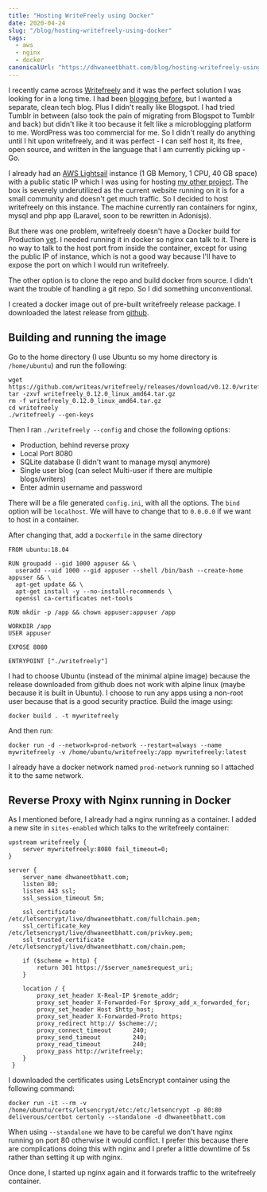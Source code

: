 ```yaml
---
title: "Hosting WriteFreely using Docker"
date: 2020-04-24
slug: "/blog/hosting-writefreely-using-docker"
tags:
  - aws
  - nginx
  - docker
canonicalUrl: "https://dhwaneetbhatt.com/blog/hosting-writefreely-using-docker"
---
```


I recently came across [Writefreely](https://writefreely.org) and it was the perfect solution I was looking for in a long time. I had been [blogging before](https://dhwaneetbhatt.blogspot.com), but I wanted a separate, clean tech blog. Plus I didn't really like Blogspot. I had tried Tumblr in between (also took the pain of migrating from Blogspot to Tumblr and back) but didn't like it too because it felt like a microblogging platform to me. WordPress was too commercial for me. So I didn't really do anything until I hit upon writefreely, and it was perfect - I can self host it, its free, open source, and written in the language that I am currently picking up - Go. <!--more-->

I already had an [AWS Lightsail](https://aws.amazon.com/lightsail/) instance (1 GB Memory, 1 CPU, 40 GB space) with a public static IP which I was using for hosting [my other project](https://github.com/dhwaneetbhatt/ahichhatra-vivah). The box is severely underutilized as the current website running on it is for a small community and doesn't get much traffic. So I decided to host writefreely on this instance. The machine currently ran containers for nginx, mysql and php app (Laravel, soon to be rewritten in Adonisjs).

But there was one problem, writefreely doesn't have a Docker build for Production [yet](https://writefreely.org/docs/latest/admin/docker). I needed running it in docker so nginx can talk to it. There is no way to talk to the host port from inside the container, except for using the public IP of instance, which is not a good way because I'll have to expose the port on which I would run writefreely.

The other option is to clone the repo and build docker from source. I didn't want the trouble of handling a git repo. So I did something unconventional.

I created a docker image out of pre-built writefreely release package. I downloaded the latest release from [github](https://github.com/writeas/writefreely/releases).

## Building and running the image

Go to the home directory (I use Ubuntu so my home directory is `/home/ubuntu`) and run the following:
```shell
wget https://github.com/writeas/writefreely/releases/download/v0.12.0/writefreely_0.12.0_linux_amd64.tar.gz
tar -zxvf writefreely_0.12.0_linux_amd64.tar.gz
rm -f writefreely_0.12.0_linux_amd64.tar.gz
cd writefreely
./writefreely --gen-keys
```
Then I ran `./writefreely --config` and chose the following options:

* Production, behind reverse proxy
* Local Port 8080
* SQLite database (I didn't want to manage mysql anymore)
* Single user blog (can select Multi-user if there are multiple blogs/writers)
* Enter admin username and password

There will be a file generated `config.ini`, with all the options. The `bind` option will be `localhost`. We will have to change that to `0.0.0.0` if we want to host in a container.

After changing that, add a `Dockerfile` in the same directory
```
FROM ubuntu:18.04

RUN groupadd --gid 1000 appuser && \
  useradd --uid 1000 --gid appuser --shell /bin/bash --create-home appuser && \
  apt-get update && \
  apt-get install -y --no-install-recommends \
  openssl ca-certificates net-tools

RUN mkdir -p /app && chown appuser:appuser /app

WORKDIR /app
USER appuser

EXPOSE 8080

ENTRYPOINT ["./writefreely"]
```
I had to choose Ubuntu (instead of the minimal alpine image) because the release downloaded from github does not work with alpine linux (maybe because it is built in Ubuntu). I choose to run any apps using a non-root user because that is a good security practice.
Build the image using:
```shell
docker build . -t mywritefreely
```
And then run:
```shell
docker run -d --network=prod-network --restart=always --name mywritefreely -v /home/ubuntu/writefreely:/app mywritefreely:latest
```
I already have a docker network named `prod-network` running so I attached it to the same network.

## Reverse Proxy with Nginx running in Docker

As I mentioned before, I already had a nginx running as a container. I added a new site in `sites-enabled` which talks to the writefreely container:
```
upstream writefreely {
    server mywritefreely:8080 fail_timeout=0;
}

server {
    server_name dhwaneetbhatt.com;
    listen 80;
    listen 443 ssl;
    ssl_session_timeout 5m;

    ssl_certificate /etc/letsencrypt/live/dhwaneetbhatt.com/fullchain.pem;
    ssl_certificate_key /etc/letsencrypt/live/dhwaneetbhatt.com/privkey.pem;
    ssl_trusted_certificate /etc/letsencrypt/live/dhwaneetbhatt.com/chain.pem;

    if ($scheme = http) {
        return 301 https://$server_name$request_uri;
    }

    location / {
        proxy_set_header X-Real-IP $remote_addr;
        proxy_set_header X-Forwarded-For $proxy_add_x_forwarded_for;
        proxy_set_header Host $http_host;
        proxy_set_header X-Forwarded-Proto https;
        proxy_redirect http:// $scheme://;
        proxy_connect_timeout      240;
        proxy_send_timeout         240;
        proxy_read_timeout         240;
        proxy_pass http://writefreely;
    }
 }
```
I downloaded the certificates using LetsEncrypt container using the following command:
```shell
docker run -it --rm -v /home/ubuntu/certs/letsencrypt/etc:/etc/letsencrypt -p 80:80 deliverous/certbot certonly --standalone -d dhwaneetbhatt.com
```
When using `--standalone` we have to be careful we don't have nginx running on port 80 otherwise it would conflict. I prefer this because there are complications doing this with nginx and I prefer a little downtime of 5s rather than setting it up with nginx.

Once done, I started up nginx again and it forwards traffic to the writefreely container.
